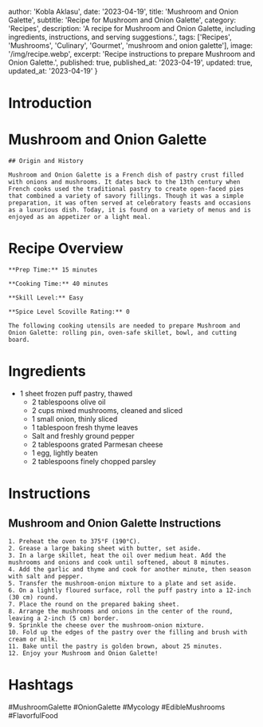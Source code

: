 
  author: 'Kobla Aklasu',
  date: '2023-04-19',
  title: 'Mushroom and Onion Galette',
  subtitle: 'Recipe for Mushroom and Onion Galette',
  category: 'Recipes',
  description: 'A recipe for Mushroom and Onion Galette, including ingredients, instructions, and serving suggestions.',
  tags: ['Recipes', 'Mushrooms', 'Culinary', 'Gourmet', 'mushroom and onion galette'],
  image: '/img/recipe.webp',
  excerpt: 'Recipe instructions to prepare Mushroom and Onion Galette.',
  published: true,
  published_at: '2023-04-19',
  updated: true,
  updated_at: '2023-04-19'
}


  # Introduction

# Mushroom and Onion Galette 
    
    ## Origin and History
    
    Mushroom and Onion Galette is a French dish of pastry crust filled with onions and mushrooms. It dates back to the 13th century when French cooks used the traditional pastry to create open-faced pies that combined a variety of savory fillings. Though it was a simple preparation, it was often served at celebratory feasts and occasions as a luxurious dish. Today, it is found on a variety of menus and is enjoyed as an appetizer or a light meal.

# Recipe Overview

    **Prep Time:** 15 minutes
    
    **Cooking Time:** 40 minutes
    
    **Skill Level:** Easy
    
    **Spice Level Scoville Rating:** 0
    
    The following cooking utensils are needed to prepare Mushroom and Onion Galette: rolling pin, oven-safe skillet, bowl, and cutting board.

# Ingredients

- 1 sheet frozen puff pastry, thawed
    - 2 tablespoons olive oil
    - 2 cups mixed mushrooms, cleaned and sliced 
    - 1 small onion, thinly sliced
    - 1 tablespoon fresh thyme leaves
    - Salt and freshly ground pepper
    - 2 tablespoons grated Parmesan cheese
    - 1 egg, lightly beaten
    - 2 tablespoons finely chopped parsley

# Instructions

## Mushroom and Onion Galette Instructions
    1. Preheat the oven to 375°F (190°C).
    2. Grease a large baking sheet with butter, set aside.
    3. In a large skillet, heat the oil over medium heat. Add the mushrooms and onions and cook until softened, about 8 minutes.
    4. Add the garlic and thyme and cook for another minute, then season with salt and pepper.
    5. Transfer the mushroom-onion mixture to a plate and set aside.
    6. On a lightly floured surface, roll the puff pastry into a 12-inch (30 cm) round.
    7. Place the round on the prepared baking sheet.
    8. Arrange the mushrooms and onions in the center of the round, leaving a 2-inch (5 cm) border.
    9. Sprinkle the cheese over the mushroom-onion mixture.
    10. Fold up the edges of the pastry over the filling and brush with cream or milk.
    11. Bake until the pastry is golden brown, about 25 minutes.
    12. Enjoy your Mushroom and Onion Galette!

# Hashtags

#MushroomGalette #OnionGalette #Mycology #EdibleMushrooms #FlavorfulFood



